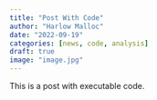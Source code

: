 ```yaml
---
title: "Post With Code"
author: "Harlow Malloc"
date: "2022-09-19"
categories: [news, code, analysis]
draft: true
image: "image.jpg"
---
```


This is a post with executable code.
